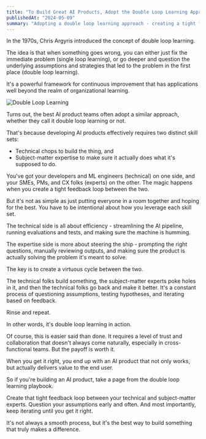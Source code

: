 ```yaml
---
title: "To Build Great AI Products, Adopt the Double Loop Learning Approach"
publishedAt: "2024-05-09"
summary: "Adopting a double loop learning approach - creating a tight feedback loop between technical expertise and subject-matter knowledge - is key to building AI products that deliver real value to users."
---
```


In the 1970s, Chris Argyris introduced the concept of double loop learning.

The idea is that when something goes wrong, you can either just fix the immediate problem (single loop learning), or go deeper and question the underlying assumptions and strategies that led to the problem in the first place (double loop learning).

It's a powerful framework for continuous improvement that has applications well beyond the realm of organizational learning.

![Double Loop Learning](/blog-images/double-loop-learning.jpeg)

Turns out, the best AI product teams often adopt a similar approach, whether they call it double loop learning or not.

That's because developing AI products effectively requires two distinct skill sets:

- Technical chops to build the thing, and
- Subject-matter expertise to make sure it actually does what it's supposed to do.

You've got your developers and ML engineers (technical) on one side, and your SMEs, PMs, and CX folks (experts) on the other. The magic happens when you create a tight feedback loop between the two.

But it's not as simple as just putting everyone in a room together and hoping for the best. You have to be intentional about how you leverage each skill set.

The technical side is all about efficiency - streamlining the AI pipeline, running evaluations and tests, and making sure the machine is humming.

The expertise side is more about steering the ship - prompting the right questions, manually reviewing outputs, and making sure the product is actually solving the problem it's meant to solve.

The key is to create a virtuous cycle between the two.

The technical folks build something, the subject-matter experts poke holes in it, and then the technical folks go back and make it better. It's a constant process of questioning assumptions, testing hypotheses, and iterating based on feedback.

Rinse and repeat.

In other words, it's double loop learning in action.

Of course, this is easier said than done. It requires a level of trust and collaboration that doesn't always come naturally, especially in cross-functional teams. But the payoff is worth it.

When you get it right, you end up with an AI product that not only works, but actually delivers value to the end user.

So if you're building an AI product, take a page from the double loop learning playbook.

Create that tight feedback loop between your technical and subject-matter experts. Question your assumptions early and often. And most importantly, keep iterating until you get it right.

It's not always a smooth process, but it's the best way to build something that truly makes a difference.
